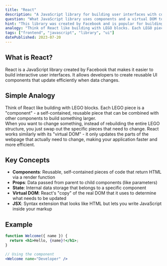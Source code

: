 ```yaml
---
title: "React"
description: "A JavaScript library for building user interfaces with components and a virtual DOM."
question: "What JavaScript library uses components and a virtual DOM to build user interfaces?"
hint: "This library was created by Facebook and is popular for building interactive web applications."
analogy: "Think of React like building with LEGO blocks. Each LEGO piece is a 'component' - a self-contained, reusable piece that can be combined with other components to build something larger. When you want to change something, instead of rebuilding the entire LEGO structure, you just swap out the specific pieces that need to change."
tags: ["frontend", "javascript", "library", "ui"]
datePublished: 2023-07-20
---
```


## What is React?

React is a JavaScript library created by Facebook that makes it easier to build interactive user interfaces. It allows developers to create reusable UI components that update efficiently when data changes.

## Simple Analogy

Think of React like building with LEGO blocks. Each LEGO piece is a "component" - a self-contained, reusable piece that can be combined with other components to build something larger.
<br/>
When you want to change something, instead of rebuilding the entire LEGO structure, you just swap out the specific pieces that need to change. React works similarly with its "virtual DOM" - it only updates the parts of the webpage that actually need to change, making your application faster and more efficient.

## Key Concepts

- **Components**: Reusable, self-contained pieces of code that return HTML via a render function
- **Props**: Data passed from parent to child components (like parameters)
- **State**: Internal data storage that belongs to a specific component
- **Virtual DOM**: React's "copy" of the real DOM that it uses to determine what needs to be updated
- **JSX**: Syntax extension that looks like HTML but lets you write JavaScript inside your markup

## Example

```jsx
function Welcome({ name }) {
  return <h1>Hello, {name}!</h1>;
}

// Using the component
<Welcome name="Developer" />
``` 